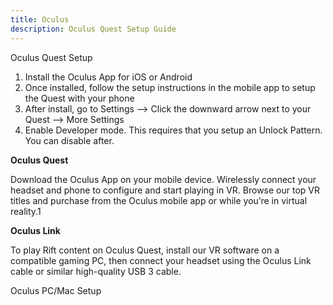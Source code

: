```yaml
---
title: Oculus
description: Oculus Quest Setup Guide
---
```


<PageDesription>

Oculus Quest Setup

</PageDesription>

1. Install the Oculus App for iOS or Android
2. Once installed, follow the setup instructions in the mobile app to setup the Quest with your phone
3. After install, go to Settings --> Click the downward arrow next to your Quest --> More Settings
4. Enable Developer mode. This requires that you setup an Unlock Pattern. You can disable after.

**Oculus Quest**

Download the Oculus App on your mobile device. Wirelessly connect your headset and phone to configure and start playing in VR. Browse our top VR titles and purchase from the Oculus mobile app or while you’re in virtual reality.1

**Oculus Link**

To play Rift content on Oculus Quest, install our VR software on a compatible gaming PC, then connect your headset using the Oculus Link cable or similar high-quality USB 3 cable.

Oculus PC/Mac Setup

